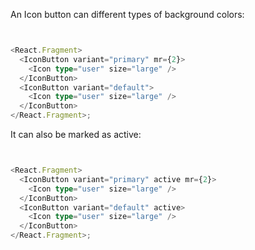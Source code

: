 An Icon button can different types of background colors:

```typescript jsx


<React.Fragment>
  <IconButton variant="primary" mr={2}>
    <Icon type="user" size="large" />
  </IconButton>
  <IconButton variant="default">
    <Icon type="user" size="large" />
  </IconButton>
</React.Fragment>;
```

It can also be marked as active:

```typescript jsx


<React.Fragment>
  <IconButton variant="primary" active mr={2}>
    <Icon type="user" size="large" />
  </IconButton>
  <IconButton variant="default" active>
    <Icon type="user" size="large" />
  </IconButton>
</React.Fragment>;
```
